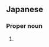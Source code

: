 ==Japanese==
{{ja-kanjitab|誠|志|郎}}

===Proper noun===
{{ja-pos|proper|せいしろう}}

# {{given name|male|lang=ja|sort=せいしろう}}